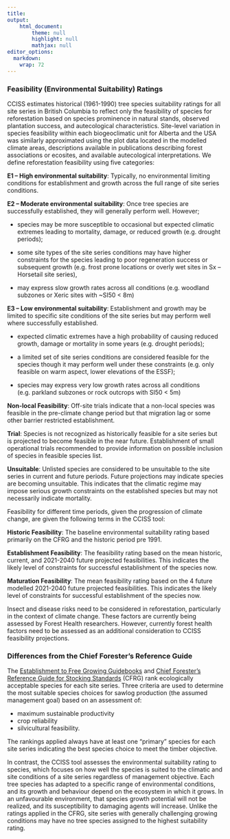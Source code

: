 ```yaml
---
title: 
output: 
    html_document:
        theme: null
        highlight: null
        mathjax: null
editor_options: 
  markdown: 
    wrap: 72
---
```


### Feasibility (Environmental Suitability) Ratings

CCISS estimates historical (1961-1990) tree species suitability ratings for all site series in British Columbia to reflect only the feasibility of species for reforestation based on species prominence in natural stands, observed plantation success, and autecological characteristics. Site-level variation in species feasibility within each biogeoclimatic unit for Alberta and the USA was similarly approximated using the plot data located in the modelled climate areas, descriptions available in publications describing forest associations or ecosites, and available autecological interpretations. We define reforestation feasibility using five categories: 

**E1 -- High environmental suitability**: Typically, no environmental limiting conditions for establishment and growth across the full range of site series conditions.

**E2 -- Moderate environmental suitability**: Once tree species are successfully established, they will generally perform well. However;

-   species may be more susceptible to occasional but expected climatic extremes leading to mortality, damage, or reduced growth (e.g. drought periods);

-   some site types of the site series conditions may have higher constraints for the species leading to poor regeneration success or subsequent growth (e.g. frost prone locations or overly wet sites in Sx -- Horsetail site series),

-   may express slow growth rates across all conditions (e.g. woodland subzones or Xeric sites with \~SI50 \< 8m)

**E3 -- Low environmental suitability**: Establishment and growth may be limited to specific site conditions of the site series but may perform well where successfully established.

-   expected climatic extremes have a high probability of causing reduced growth, damage or mortality in some years (e.g. drought periods);

-   a limited set of site series conditions are considered feasible for the species though it may perform well under these constraints (e.g. only feasible on warm aspect, lower elevations of the ESSF);

-   species may express very low growth rates across all conditions (e.g. parkland subzones or rock outcrops with SI50 \< 5m)

**Non-local Feasibility**: Off-site trials indicate that a non-local species was feasible in the pre-climate change period but that migration lag or some other barrier restricted establishment.

**Trial**: Species is not recognized as historically feasible for a site series but is projected to become feasible in the near future. Establishment of small operational trials recommended to provide information on possible inclusion of species in feasible species list.

**Unsuitable**: Unlisted species are considered to be unsuitable to the site series in current and future periods. Future projections may indicate species are becoming unsuitable. This indicates that the climatic regime may impose serious growth constraints on the established species but may not necessarily indicate mortality.

Feasibility for different time periods, given the progression of climate change, are given the following terms in the CCISS tool:

**Historic Feasibility**: The baseline environmental suitability rating based primarily on the CFRG and the historic period pre 1991.

**Establishment Feasibility**: The feasibility rating based on the mean historic, current, and 2021-2040 future projected feasibilities. This indicates the likely level of constraints for successful establishment of the species now.

**Maturation Feasibility**: The mean feasibility rating based on the 4 future modelled 2021-2040 future projected feasibilities. This indicates the likely level of constraints for successful establishment of the species now.

Insect and disease risks need to be considered in reforestation, particularly in the context of climate change. These factors are currently being assessed by Forest Health researchers. However, currently forest health factors need to be assessed as an additional consideration to CCISS feasibility projections. 


### Differences from the Chief Forester's Reference Guide

The [Establishment to Free Growing Guidebooks](https://www2.gov.bc.ca/gov/content/industry/forestry/managing-our-forest-resources/silviculture/stocking-standards) and [Chief Forester's Reference Guide for Stocking Standards](https://www2.gov.bc.ca/assets/gov/farming-natural-resources-and-industry/forestry/silviculture/stocking-standards/reference-guide/reference_guide_stocking_standards_20210907.xlsx) (CFRG) rank ecologically acceptable species for each site series. Three criteria are used to determine the most suitable species choices for sawlog production (the assumed management goal) based on an assessment of:

-   maximum sustainable productivity
-   crop reliability
-   silvicultural feasibility.

The rankings applied always have at least one "primary" species for each site series indicating the best species choice to meet the timber objective.

In contrast, the CCISS tool assesses the environmental suitability rating to species, which focuses on how well the species is suited to the climatic and site conditions of a site series regardless of management objective. Each tree species has adapted to a specific range of environmental conditions, and its growth and behaviour depend on the ecosystem in which it grows. In an unfavourable environment, that species growth potential will not be realized, and its susceptibility to damaging agents will increase. Unlike the ratings applied in the CFRG, site series with generally challenging growing conditions may have no tree species assigned to the highest suitability rating.


